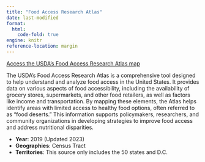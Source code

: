 ```yaml
---
title: "Food Access Research Atlas"
date: last-modified
format: 
  html:
    code-fold: true
engine: knitr
reference-location: margin
---
```

[Access the USDA's Food Access Research Atlas map](https://www.ers.usda.gov/data-products/food-access-research-atlas/go-to-the-atlas/)

The USDA's Food Access Research Atlas is a comprehensive tool designed to help understand and analyze food access in the United States. It provides data on various aspects of food accessibility, including the availability of grocery stores, supermarkets, and other food retailers, as well as factors like income and transportation. By mapping these elements, the Atlas helps identify areas with limited access to healthy food options, often referred to as "food deserts." This information supports policymakers, researchers, and community organizations in developing strategies to improve food access and address nutritional disparities.

* **Year**: 2019 (Updated 2023)
* **Geographies**: Census Tract
* **Territories**: This source only includes the 50 states and D.C.



